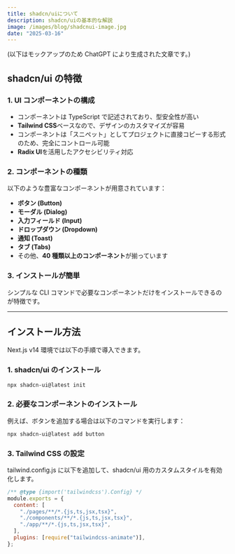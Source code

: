 ```yaml
---
title: shadcn/uiについて
description: shadcn/uiの基本的な解説
image: /images/blog/shadcnui-image.jpg
date: "2025-03-16"
---
```


(以下はモックアップのため ChatGPT により生成された文章です。)

## **shadcn/ui の特徴**

### 1. **UI コンポーネントの構成**

- コンポーネントは TypeScript で記述されており、型安全性が高い
- **Tailwind CSS**ベースなので、デザインのカスタマイズが容易
- コンポーネントは「スニペット」としてプロジェクトに直接コピーする形式のため、完全にコントロール可能
- **Radix UI**を活用したアクセシビリティ対応

### 2. **コンポーネントの種類**

以下のような豊富なコンポーネントが用意されています：

- **ボタン (Button)**
- **モーダル (Dialog)**
- **入力フィールド (Input)**
- **ドロップダウン (Dropdown)**
- **通知 (Toast)**
- **タブ (Tabs)**
- その他、**40 種類以上のコンポーネント**が揃っています

### 3. **インストールが簡単**

シンプルな CLI コマンドで必要なコンポーネントだけをインストールできるのが特徴です。

---

## **インストール方法**

Next.js v14 環境では以下の手順で導入できます。

### 1. **shadcn/ui のインストール**

```bash
npx shadcn-ui@latest init
```

### 2. **必要なコンポーネントのインストール**

例えば、ボタンを追加する場合は以下のコマンドを実行します：

```bash
npx shadcn-ui@latest add button
```

### 3. **Tailwind CSS の設定**

tailwind.config.js に以下を追加して、shadcn/ui 用のカスタムスタイルを有効化します。

```js
/** @type {import('tailwindcss').Config} */
module.exports = {
  content: [
    "./pages/**/*.{js,ts,jsx,tsx}",
    "./components/**/*.{js,ts,jsx,tsx}",
    "./app/**/*.{js,ts,jsx,tsx}",
  ],
  plugins: [require("tailwindcss-animate")],
};
```
